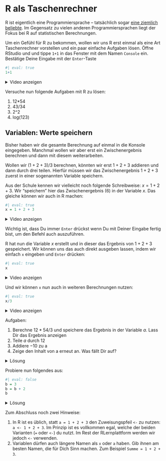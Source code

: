 # R als Taschenrechner

R ist eigentlich eine Programmiersprache -- tatsächlich sogar [eine ziemlich beliebte](https://survey.stackoverflow.co/2023/#section-most-popular-technologies-programming-scripting-and-markup-languages). Im Gegensatz zu vielen anderen Programmiersprachen liegt der Fokus bei R auf statistischen Berechnungen. 

Um ein Gefühl für R zu bekommen, wollen wir uns R erst einmal als eine Art Taschenrechner vorstellen und ein paar einfache Aufgaben lösen. Öffne RStudio und und tippe `1+1` in das Fenster mit dem Namen `Console` ein. Bestätige Deine Eingabe mit der `Enter`-Taste

```r
#| eval: true
1+1
```

<details>
<summary>Video anzeigen</summary>

![](figures/R_als_Taschenrechner/R_as_calculator.gif)

</details>

Versuche nun folgende Aufgaben mit R zu lösen:

1. 12*54
2. 43/34
3. 2^2
4. log(123)

## Variablen: Werte speichern

Bisher haben wir die gesamte Berechnung auf einmal in die Konsole eingegeben. Manchmal wollen wir aber erst ein Zwischenergebnis berechnen und dann mit diesem weiterarbeiten.

Wollen wir $(1+2+3)/3$ berechnen, könnten wir erst $1+2+3$ addieren und dann durch drei teilen. Hierfür müssen wir das Zwischenergebnis $1+2+3$ zuerst in einer sogenannten Variable speichern. 

Aus der Schule kennen wir vielleicht noch folgende Schreibweise: $x = 1 + 2 + 3$. Wir "speichern" hier das Zwischenergebnis (6) in der  Variable $x$. Das gleiche können wir auch in R machen:

```r
#| eval: true
x = 1 + 2 + 3
```

<details>
<summary>Video anzeigen</summary>

![](figures/R_als_Taschenrechner/saving_variables.gif)

</details>

Wichtig ist, dass Du immer `Enter` drückst wenn Du mit Deiner Eingabe fertig bist, um den Befehl auch auszuführen.

R hat nun die Variable $x$ erstellt und in dieser das Ergebnis von $1+2+3$ gespeichert. Wir können uns das auch direkt ausgeben lassen, indem wir einfach `x` eingeben und `Enter` drücken:
```r
#| eval: true
x
```

<details>
<summary>Video anzeigen</summary>

![](figures/R_als_Taschenrechner/saving_variables_show.gif)

</details>

Und wir können `x` nun auch in weiteren Berechnungen nutzen:

```r
#| eval: true
x/3
```
<details>
<summary>Video anzeigen</summary>

![](figures/R_als_Taschenrechner/saving_variables_division.gif)

</details>

Aufgaben:

1. Berechne $12*54/3$ und speichere das Ergebnis in der Variable $a$. Lass Dir das Ergebnis anzeigen
2. Teile $a$ durch 12
3. Addiere $-10$ zu a
4. Zeige den Inhalt von a erneut an. Was fällt Dir auf?

<details>
<summary>Lösung</summary>

```r
a = 12*54/3
a
```

```r
a/12
```

```r
a - 10
```

```r
a
```
`a` hat sich nicht verändert!

</details>

Probiere nun folgendes aus:

```r
#| eval: false
b = 3
b = b + 2
b
```

<details>
<summary>Lösung</summary>

```r
b = 3
b = b + 2
b
```

Diesmal hat sich `b` verändert! Wenn wir eine Variable verändern wollen, müssen wir dies immer explizit machen.

</details>

Zum Abschluss noch zwei Hinweise:

1. In R ist es üblich, statt `a = 1 + 2 + 3` den Zuweisungspfeil `<-` zu nutzen: `a <- 1 + 2 + 3`. Im Prinzip ist es vollkommen egal, welche der beiden Varianten (`=` oder `<-`) du nutzt. Im Rest der RLernplattform werden wir jedoch `<-` verwenden.
2. Variablen dürfen auch längere Namen als `x` oder `a` haben. Gib ihnen am besten Namen, die für Dich Sinn machen. Zum Beispiel `Summe = 1 + 2 + 3`.
